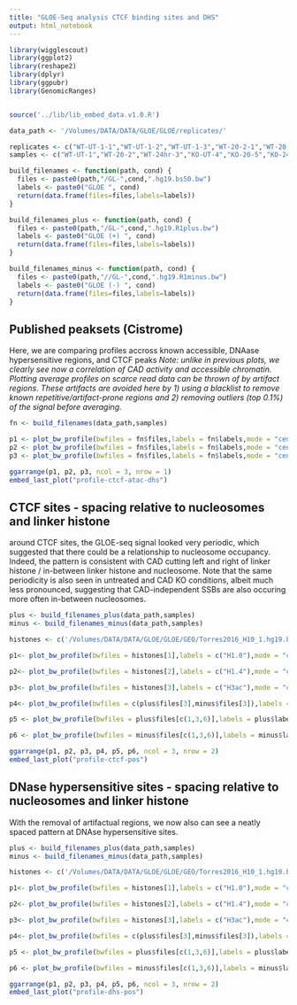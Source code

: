 ```yaml
---
title: "GLOE-Seq analysis CTCF binding sites and DHS"
output: html_notebook
---
```


```r

library(wigglescout)
library(ggplot2)
library(reshape2)
library(dplyr)
library(ggpubr)
library(GenomicRanges)


source('../lib/lib_embed_data.v1.0.R')

data_path <- '/Volumes/DATA/DATA/GLOE/GLOE/replicates/'

replicates <- c("WT-UT-1-1","WT-UT-1-2","WT-UT-1-3","WT-20-2-1","WT-20-2-2","WT-20-2-3","WT-24hr-3-1","WT-24hr-3-2","WT-24hr-3-3","KO-UT-4-1","KO-UT-4-2","KO-UT-4-3","KO-20-5-1","KO-20-5-2","KO-20-5-3","KO-24hr-6-1","KO-24hr-6-2","KO-24hr-6-3")
samples <- c("WT-UT-1","WT-20-2","WT-24hr-3","KO-UT-4","KO-20-5","KO-24hr-6")

build_filenames <- function(path, cond) {
  files <- paste0(path,"/GL-",cond,".hg19.bs50.bw")
  labels <- paste0("GLOE ", cond)
  return(data.frame(files=files,labels=labels))
}

build_filenames_plus <- function(path, cond) {
  files <- paste0(path,"/GL-",cond,".hg19.R1plus.bw")
  labels <- paste0("GLOE (+) ", cond)
  return(data.frame(files=files,labels=labels))
}

build_filenames_minus <- function(path, cond) {
  files <- paste0(path,"//GL-",cond,".hg19.R1minus.bw")
  labels <- paste0("GLOE (-) ", cond)
  return(data.frame(files=files,labels=labels))
}

```

## Published peaksets (Cistrome)

Here, we are comparing profiles accross known accessible, DNAase hypersensitive regions, and CTCF peaks
*Note: unlike in previous plots, we clearly see now a correlation of CAD activity and accessible chromatin. Plotting average profiles on scarce read data can be thrown of by artifact regions. These artifacts are avoided here by 1) using a blacklist to remove known repetitive/artifact-prone regions and 2) removing outliers (top 0.1%) of the signal before averaging.*

```r
fn <- build_filenames(data_path,samples)

p1 <- plot_bw_profile(bwfiles = fn$files,labels = fn$labels,mode = "center",upstream = 1000, downstream = 1000, loci = "../genome/HCT116_ATACseq.hg19.bed", bin_size = 10 ,remove_top = 0.001, verbose=F)
p2 <- plot_bw_profile(bwfiles = fn$files,labels = fn$labels,mode = "center",upstream = 1000, downstream = 1000, loci = "../genome/HCT116_CTCF.hg19.bed", bin_size = 10 ,remove_top = 0.001, verbose=F)
p3 <- plot_bw_profile(bwfiles = fn$files,labels = fn$labels,mode = "center",upstream = 1000, downstream = 1000, loci = "../genome/HCT116_DHS.hg19.bed", bin_size = 10 ,remove_top = 0.001, verbose=F)

ggarrange(p1, p2, p3, ncol = 3, nrow = 1)
embed_last_plot("profile-ctcf-atac-dhs")
```

## CTCF sites - spacing  relative to nucleosomes and linker histone

around CTCF sites, the GLOE-seq signal looked very periodic, which suggested that there could be a relationship to nucleosome occupancy. Indeed, the pattern is consistent with CAD cutting left and right of linker histone / in-between linker histone and nucleosome. Note that the same periodicity is also seen in untreated and CAD KO conditions, albeit much less pronounced, suggesting that CAD-independent SSBs are also occuring more often in-between nucleosomes.

```r

plus <- build_filenames_plus(data_path,samples)
minus <- build_filenames_minus(data_path,samples)

histones <- c('/Volumes/DATA/DATA/GLOE/GLOE/GEO/Torres2016_H10_1.hg19.bw','/Volumes/DATA/DATA/GLOE/GLOE/GEO/Torres2016_H14_2.hg19.bw','/Volumes/DATA/DATA/GLOE/GLOE/GEO/U2OS_AcH3_ChIPseq.hg19.bw')

p1<- plot_bw_profile(bwfiles = histones[1],labels = c("H1.0"),mode = "center",upstream = 1000, downstream = 1000, loci = "../genome/HCT116_CTCF.hg19.bed", bin_size = 10, verbose = F, remove_top = 0.0001)

p2<- plot_bw_profile(bwfiles = histones[2],labels = c("H1.4"),mode = "center",upstream = 1000, downstream = 1000, loci = "../genome/HCT116_CTCF.hg19.bed", bin_size = 10, verbose = F, remove_top = 0.0001)

p3<- plot_bw_profile(bwfiles = histones[3],labels = c("H3ac"),mode = "center",upstream = 1000, downstream = 1000, loci = "../genome/HCT116_CTCF.hg19.bed", bin_size = 10, verbose = F, remove_top = 0.0001)

p4<- plot_bw_profile(bwfiles = c(plus$files[3],minus$files[3]),labels = c("WT 24h +","WT 24h -"),mode = "center",upstream = 1000, downstream = 1000, loci = "../genome/HCT116_CTCF.hg19.bed", bin_size = 10, verbose = F, remove_top = 0.0001)

p5 <- plot_bw_profile(bwfiles = plus$files[c(1,3,6)],labels = plus$labels[c(1,3,6)],mode = "center",upstream = 1000, downstream = 1000, loci = "../genome/HCT116_CTCF.hg19.bed", bin_size = 10, verbose = F, remove_top = 0.0001)

p6 <- plot_bw_profile(bwfiles = minus$files[c(1,3,6)],labels = minus$labels[c(1,3,6)],mode = "center",upstream = 1000, downstream = 1000, loci = "../genome/HCT116_CTCF.hg19.bed", bin_size = 10, verbose = F, remove_top = 0.0001)

ggarrange(p1, p2, p3, p4, p5, p6, ncol = 3, nrow = 2)
embed_last_plot("profile-ctcf-pos")
```
## DNase hypersensitive sites - spacing  relative to nucleosomes and linker histone

With the removal of artifactual regions, we now also can see a neatly spaced pattern at DNAse hypersensitive sites.

```r

plus <- build_filenames_plus(data_path,samples)
minus <- build_filenames_minus(data_path,samples)

histones <- c('/Volumes/DATA/DATA/GLOE/GLOE/GEO/Torres2016_H10_1.hg19.bw','/Volumes/DATA/DATA/GLOE/GLOE/GEO/Torres2016_H14_2.hg19.bw','/Volumes/DATA/DATA/GLOE/GLOE/GEO/U2OS_AcH3_ChIPseq.hg19.bw')

p1<- plot_bw_profile(bwfiles = histones[1],labels = c("H1.0"),mode = "center",upstream = 1000, downstream = 1000, loci = "../genome/HCT116_DHS.hg19.bed", bin_size = 10, verbose = F, remove_top = 0.0001)

p2<- plot_bw_profile(bwfiles = histones[2],labels = c("H1.4"),mode = "center",upstream = 1000, downstream = 1000, loci = "../genome/HCT116_DHS.hg19.bed", bin_size = 10, verbose = F, remove_top = 0.0001)

p3<- plot_bw_profile(bwfiles = histones[3],labels = c("H3ac"),mode = "center",upstream = 1000, downstream = 1000, loci = "../genome/HCT116_DHS.hg19.bed", bin_size = 10, verbose = F, remove_top = 0.0001)

p4<- plot_bw_profile(bwfiles = c(plus$files[3],minus$files[3]),labels = c("WT 24h +","WT 24h -"),mode = "center",upstream = 1000, downstream = 1000, loci = "../genome/HCT116_DHS.hg19.bed", bin_size = 10, verbose = F, remove_top = 0.0001)

p5 <- plot_bw_profile(bwfiles = plus$files[c(1,3,6)],labels = plus$labels[c(1,3,6)],mode = "center",upstream = 1000, downstream = 1000, loci = "../genome/HCT116_DHS.hg19.bed", bin_size = 10, verbose = F, remove_top = 0.0001)

p6 <- plot_bw_profile(bwfiles = minus$files[c(1,3,6)],labels = minus$labels[c(1,3,6)],mode = "center",upstream = 1000, downstream = 1000, loci = "../genome/HCT116_DHS.hg19.bed", bin_size = 10, verbose = F, remove_top = 0.0001)

ggarrange(p1, p2, p3, p4, p5, p6, ncol = 3, nrow = 2)
embed_last_plot("profile-dhs-pos")
```
